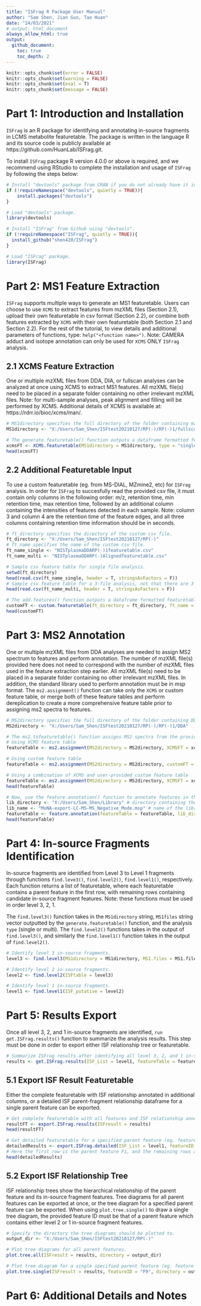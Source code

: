 ---
title: "ISFrag R Package User Manual"
author: "Sam Shen, Jian Guo, Tao Huan"
date: "24/03/2021"
# output: html_document
always_allow_html: true
output:
  github_document:
    toc: true
    toc_depth: 2
---

```{r setup, include=FALSE}
knitr::opts_chunk$set(error = FALSE)
knitr::opts_chunk$set(warning = FALSE)
knitr::opts_chunk$set(eval = T)
knitr::opts_chunk$set(message = FALSE)
```

# Part 1: Introduction and Installation
`ISFrag` is an R package for identifying and annotating in-source fragments in LCMS metabolite featuretable.
The package is written in the language R and its source code is publicly available at https://github.com/HuanLab/ISFrag.git.

To install `ISFrag` package R version 4.0.0 or above is required, and we recommend using RStudio to complete the installation and usage of `ISFrag` by following the steps below:
```{r}
# Install "devtools" package from CRAN if you do not already have it installed.
if (!requireNamespace("devtools", quietly = TRUE)){
    install.packages("devtools")
}

# Load "devtools" package.
library(devtools)

# Install "ISFrag" from Github using "devtools".
if (!requireNamespace("ISFrag", quietly = TRUE)){
  install_github("shen420/ISFrag")
}

# Load "ISFrag" package.
library(ISFrag)
```

# Part 2: MS1 Feature Extraction
`ISFrag` supports multiple ways to generate an MS1 featuretable. Users can choose to use `XCMS` to extract features from mzXML files (Section 2.1), upload their own featuretable in csv format (Section 2.2), or combine both features extracted by `XCMS` with their own featuretable (both Section 2.1 and Section 2.2). For the rest of the tutorial, to view details and additional parameters of functions, type: `help("<function name>")`. Note: CAMERA adduct and isotope annotation can only be used for `XCMS` ONLY `ISFrag` analysis.

## 2.1 XCMS Feature Extraction
One or multiple mzXML files from DDA, DIA, or fullscan analyses can be analyzed at once using XCMS to extract MS1 features. All mzXML file(s) need to be placed in a separate folder containing no other irrelevant mzXML files. Note: for multi-sample analyses, peak alignment and filling will be performed by XCMS. Additional details of XCMS is available at: https://rdrr.io/bioc/xcms/man/.
```{r}
# MS1directory specifies the full directory of the folder containing mzXML file(s).
MS1directory <- "X:/Users/Sam_Shen/ISFtest20210127/RP(-)/RP(-)1/fullscan"

# The generate.featuretable() function outputs a dataframe formatted featuretable as well as an MSnbase object.
xcmsFT <- XCMS.featuretable(MS1directory = MS1directory, type = "single", peakwidth = c(5,20))
head(xcmsFT)
```

## 2.2 Additional Featuretable Input
To use a custom featuretable (eg. from MS-DIAL, MZmine2, etc) for `ISFrag` analysis. In order for `ISFrag` to succesfully read the provided csv file, it must contain only columns in the following order: m/z, retention time, min retention time, max retention time, followed by an additional column containing the intensities of features detected in each sample. Note: column 3 and column 4 are the retention time of the feature edges, and all three columns containing retention time information should be in seconds.
```{r}
# ft_directory specifies the directory of the custom csv file.
ft_directory <- "X:/Users/Sam_Shen/ISFtest20210127/RP(-)"
# ft_name specifies the name of the custom csv file.
ft_name_single <- "NISTplasmaDDARP(-)1featuretable.csv"
ft_name_multi <- "NISTplasmaDDARP(-)Alignedfeaturetable.csv"

# Sample csv feature table for single file analysis.
setwd(ft_directory)
head(read.csv(ft_name_single, header = T, stringsAsFactors = F))
# Sample csv feature table for a 3-file analysis, not that there are 3 columns containing feature intensity from each sample.
head(read.csv(ft_name_multi, header = T, stringsAsFactors = F))

# The add.features() function outputs a dataframe formatted featuretable containing
customFT <- custom.featuretable(ft_directory = ft_directory, ft_name = ft_name_single)
head(customFT)
```

# Part 3: MS2 Annotation
One or multiple mzXML files from DDA analyses are needed to assign MS2 spectrum to features and perform annotation. The number of mzXML file(s) provided here does not need to correspond with the number of mzXML files used in the feature extraction step earlier. All mzXML file(s) need to be placed in a separate folder containing no other irrelevant mzXML files. In addition, the standard library used to perform annotation must be in msp format. The `ms2.assignment()` function can take only the `XCMS` or custom feature table, or merge both of these feature tables and perform dereplication to create a more comprehensive feature table prior to assigning ms2 spectra to features.
```{r}
# MS2directory specifies the full directory of the folder containing DDA mzXML file(s).
MS2directory <- "X:/Users/Sam_Shen/ISFtest20210127/RP(-)/RP(-)1/DDA"

# The ms2.tofeaturetable() function assigns MS2 spectra from the provided DDA files to the MS1 featuretable. It returns a new featuretable with additional columns containing MS2 fragment information.
# Using XCMS feature table
featureTable <- ms2.assignment(MS2directory = MS2directory, XCMSFT = xcmsFT)

# Using custom feature table
featureTable <- ms2.assignment(MS2directory = MS2directory, customFT = customFT)

# Using a combination of XCMS and user-provided custom feature table
featureTable <- ms2.assignment(MS2directory = MS2directory, XCMSFT = xcmsFT, customFT = customFT)
head(featureTable)

# Now, use the feature.annotation() function to annotate features in the featuretable against a standard database in msp format.This functions returns a featuretable containing additional columns with annotation information.
lib_directory <- "X:/Users/Sam_Shen/Library" # directory containing the library file
lib_name <- "MoNA-export-LC-MS-MS_Negative_Mode.msp" # name of the library file
featureTable <- feature.annotation(featureTable = featureTable, lib_directory = lib_directory, lib_name = lib_name, dp = 0.1)
head(featureTable)
```

# Part 4: In-source Fragments Identification
In-source fragments are identified from Level 3 to Level 1 fragments through functions `find.leve3()`, `find.level2()`, `find.level1()`, respectively. Each function returns a list of featuretable, where each featuretable contains a parent feature in the first row, with remaining rows containing candidate in-source fragment features. Note: these functions must be used in order level 3, 2, 1.

The `find.level3()` function takes in the `MS1directory` string, `MS1files` string vector outputted  by the `generate.featuretable()` function, and the analysis `type` (single or multi). The `find.level2()` functions takes in the output of `find.level3()`, and similarly the `find.level1()` function takes in the output of `find.level2()`.
```{r}
# Identify level 3 in-source fragments.
level3 <- find.level3(MS1directory = MS1directory, MS1.files = MS1.files, featureTable = featureTable, type = "single")

# Identify level 2 in-source fragments.
level2 <- find.level2(ISFtable = level3)

# Identify level 1 in-source fragments.
level1 <- find.level1(ISF_putative = level2)
```

# Part 5: Results Export
Once all level 3, 2, and 1 in-source fragments are identified, `run get.ISFrag.results()` function to summarize the analysis results. This step must be done in order to export either ISF relationship tree or featuretable.
```{r}
# Summarize ISFrag results after identifying all level 3, 2, and 1 in-source fragments.
results <- get.ISFrag.results(ISF_List = level1, featureTable = featureTable)
```

## 5.1 Export ISF Result Featuretable
Either the complete featuretable with ISF relationship annotated in additional columns, or a detailed ISF parent-fragment relationship dataframe for a single parent feature can be exported.
```{r}
# Get complete featuretable with all features and ISF relationship annotations.
resultFT <- export.ISFrag.results(ISFresult = results)
head(resultFT)

# Get detailed featuretable for a specified parent feature (eg. feature F1).
detailedResults <- export.ISFrag.detailed(ISF_List = level1, featureID = "F1")
# Here the first row is the parent feature F1, and the remaining rows are its in-source fragment features.
head(detailedResults)
```

## 5.2 Export ISF Relationship Tree
ISF relationship trees show the hierarchical relationship of the parent feature and its in-source fragment features. Tree diagrams for all parent features can be exported at once, or the tree diagram for a specified parent feature can be exported. When using `plot.tree.single()` to draw a single tree diagram, the provided feature ID must be that of a parent feature which contains either level 2 or 1 in-source fragment features.
```{r, eval=FALSE}
# Specify the directory the tree diagrams should be plotted to.
output_dir <- "X:/Users/Sam_Shen/ISFtest20210127/RP(-)"

# Plot tree diagrams for all parent features.
plot.tree.all(ISFresult = results, directory = output_dir)

# Plot tree diagram for a single specified parent feature (eg. feature F9).
plot.tree.single(ISFresult = results, featureID = "F9", directory = output_dir)
```

# Part 6: Additional Details and Notes
